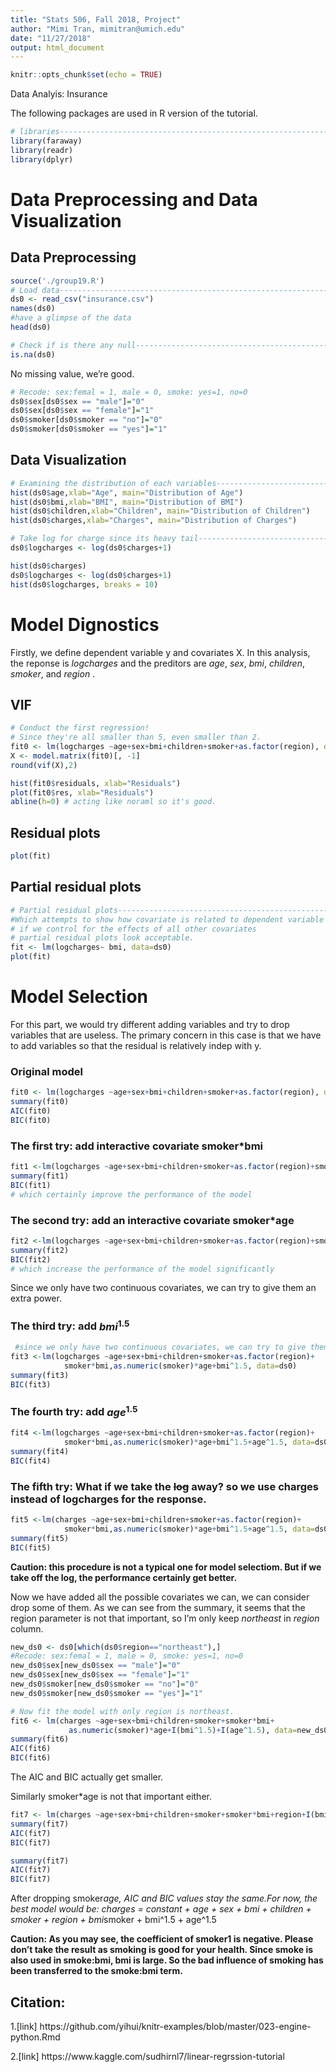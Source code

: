 ```yaml
---
title: "Stats 506, Fall 2018, Project"
author: "Mimi Tran, mimitran@umich.edu"
date: "11/27/2018"
output: html_document
---
```


```r
knitr::opts_chunk$set(echo = TRUE)
```

Data Analyis: Insurance 

The following packages are used in R version of the tutorial.

```r
# libraries--------------------------------------------------------------------
library(faraway)
library(readr)
library(dplyr)
```

# Data Preprocessing and Data Visualization

## Data Preprocessing

```r
source('./group19.R')
# Load data--------------------------------------------------------------------
ds0 <- read_csv("insurance.csv")
names(ds0)
#have a glimpse of the data
head(ds0)
```

```r
# Check if is there any null---------------------------------------------------
is.na(ds0)
```

No missing value, we're good.

```r
# Recode: sex:femal = 1, male = 0, smoke: yes=1, no=0
ds0$sex[ds0$sex == "male"]="0"
ds0$sex[ds0$sex == "female"]="1"
ds0$smoker[ds0$smoker == "no"]="0"
ds0$smoker[ds0$smoker == "yes"]="1"
```

## Data Visualization

```r
# Examining the distribution of each variables---------------------------------
hist(ds0$age,xlab="Age", main="Distribution of Age")
hist(ds0$bmi,xlab="BMI", main="Distribution of BMI")
hist(ds0$children,xlab="Children", main="Distribution of Children")
hist(ds0$charges,xlab="Charges", main="Distribution of Charges")
```

```r
# Take log for charge since its heavy tail-------------------------------------
ds0$logcharges <- log(ds0$charges+1)
```

```r
hist(ds0$charges)
ds0$logcharges <- log(ds0$charges+1)
hist(ds0$logcharges, breaks = 10)
```

# Model Dignostics

Firstly, we define dependent variable y and covariates X. In this analysis, the reponse is *logcharges* and the preditors are *age*, *sex*, *bmi*, *children*, *smoker*, and *region* .

## VIF

```r
# Conduct the first regression!
# Since they're all smaller than 5, even smaller than 2.
fit0 <- lm(logcharges ~age+sex+bmi+children+smoker+as.factor(region), data=ds0)
X <- model.matrix(fit0)[, -1]
round(vif(X),2)
```


```r
hist(fit0$residuals, xlab="Residuals")
plot(fit0$res, xlab="Residuals")
abline(h=0) # acting like noraml so it's good.

```


## Residual plots

```r
plot(fit)
```

## Partial residual plots

```r
# Partial residual plots-------------------------------------------------------
#Which attempts to show how covariate is related to dependent variable
# if we control for the effects of all other covariates
# partial residual plots look acceptable.
fit <- lm(logcharges~ bmi, data=ds0)
plot(fit)
```

# Model Selection

For this part, we would try different adding variables and try to drop variables that are useless.
The primary concern in this case is that we have to add variables so that the residual is relatively indep with y.

### Original model

```r
fit0 <- lm(logcharges ~age+sex+bmi+children+smoker+as.factor(region), data=ds0)
summary(fit0)
AIC(fit0)
BIC(fit0)
```

### The first try: add interactive covariate smoker*bmi

```r
fit1 <-lm(logcharges ~age+sex+bmi+children+smoker+as.factor(region)+smoker*bmi, data=ds0)
summary(fit1)
BIC(fit1)
# which certainly improve the performance of the model
```

### The second try: add an interactive covariate smoker*age

```r
fit2 <-lm(logcharges ~age+sex+bmi+children+smoker+as.factor(region)+smoker*bmi+as.numeric(smoker)*age, data=ds0)
summary(fit2)
BIC(fit2)
# which increase the performance of the model significantly
```

Since we only have two continuous covariates, we can try to give them an extra power.

### The third try: add $bmi^{1.5}$

```r
 #since we only have two continuous covariates, we can try to give them an extra power, add bmi^1.5.
fit3 <-lm(logcharges ~age+sex+bmi+children+smoker+as.factor(region)+
            smoker*bmi,as.numeric(smoker)*age+bmi^1.5, data=ds0)
summary(fit3)
BIC(fit3)
```

### The fourth try: add $age^{1.5}$

```r
fit4 <-lm(logcharges ~age+sex+bmi+children+smoker+as.factor(region)+
            smoker*bmi,as.numeric(smoker)*age+bmi^1.5+age^1.5, data=ds0)
summary(fit4)
BIC(fit4)
```

### The fifth try: What if we take the ~~log~~ away? so we use charges instead of logcharges for the response. 
 
```r
fit5 <-lm(charges ~age+sex+bmi+children+smoker+as.factor(region)+
            smoker*bmi,as.numeric(smoker)*age+bmi^1.5+age^1.5, data=ds0)
summary(fit5)
BIC(fit5)
```

**Caution: this procedure is not a typical one for model selectiom. But if we take off the log, the performance certainly get better.**

Now we have added all the possible covariates we can, we can consider drop some of them. As we can see from the summary, it seems that the region parameter is not that important, so I'm only keep *northeast* in *region* column.

```r
new_ds0 <- ds0[which(ds0$region=="northeast"),]
#Recode: sex:femal = 1, male = 0, smoke: yes=1, no=0
new_ds0$sex[new_ds0$sex == "male"]="0"
new_ds0$sex[new_ds0$sex == "female"]="1"
new_ds0$smoker[new_ds0$smoker == "no"]="0"
new_ds0$smoker[new_ds0$smoker == "yes"]="1"
```

```r
# Now fit the model with only region is northeast.
fit6 <- lm(charges ~age+sex+bmi+children+smoker+smoker*bmi+
             as.numeric(smoker)*age+I(bmi^1.5)+I(age^1.5), data=new_ds0)
summary(fit6)
AIC(fit6)
BIC(fit6)
```

The AIC and BIC actually get smaller.

Similarly smoker*age is not that important either.

```r
fit7 <- lm(charges ~age+sex+bmi+children+smoker+smoker*bmi+region+I(bmi^1.5)+I(age^1.5),data=new_ds0)
summary(fit7)
AIC(fit7)
BIC(fit7)

```
```r
summary(fit7)
AIC(fit7)
BIC(fit7)
```

After dropping smoker*age, AIC and BIC values stay the same.For now, the best model would be:
charges = constant + age + sex + bmi + children + smoker + region + bmi*smoker + bmi^1.5 + age^1.5

**Caution: As you may see, the coefficient of smoker1 is negative. Please don't take the result as smoking is good for your health. Since smoke is also used in smoke:bmi, bmi is large. So the bad influence of smoking has been transferred to the smoke:bmi term.**

## Citation:

1.[link] https://github.com/yihui/knitr-examples/blob/master/023-engine-python.Rmd

2.[link] https://www.kaggle.com/sudhirnl7/linear-regrssion-tutorial





















